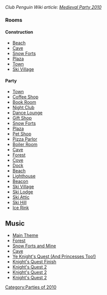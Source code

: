 ''Club Penguin Wiki article: [[clubpenguinwiki:Medieval Party 2010|Medieval Party 2010]]''


===Rooms===
====Construction====
*[http://archives.clubpenguinwiki.info/swf.cpcheats.info/rooms/2010/medieval_party_may/before_party/beach.swf Beach]
*[http://archives.clubpenguinwiki.info/swf.cpcheats.info/rooms/2010/medieval_party_may/before_party/cave.swf Cave]
*[http://archives.clubpenguinwiki.info/swf.cpcheats.info/rooms/2010/medieval_party_may/before_party/forts.swf Snow Forts]
*[http://archives.clubpenguinwiki.info/swf.cpcheats.info/rooms/2010/medieval_party_may/before_party/plaza.swf Plaza]
*[http://archives.clubpenguinwiki.info/swf.cpcheats.info/rooms/2010/medieval_party_may/before_party/town.swf Town]
*[http://archives.clubpenguinwiki.info/swf.cpcheats.info/rooms/2010/medieval_party_may/before_party/village.swf Ski Village]

====Party====
*[http://archives.clubpenguinwiki.info/swf.cpcheats.info/rooms/2010/medieval_party_may/town.swf Town]
*[http://archives.clubpenguinwiki.info/swf.cpcheats.info/rooms/2010/medieval_party_may/coffee.swf Coffee Shop]
*[http://archives.clubpenguinwiki.info/swf.cpcheats.info/rooms/2010/medieval_party_may/book.swf Book Room]
*[http://archives.clubpenguinwiki.info/swf.cpcheats.info/rooms/2010/medieval_party_may/dance.swf Night Club]
*[http://archives.clubpenguinwiki.info/swf.cpcheats.info/rooms/2010/medieval_party_may/lounge.swf Dance Lounge]
*[http://archives.clubpenguinwiki.info/swf.cpcheats.info/rooms/2010/medieval_party_may/shop.swf Gift Shop]
*[http://archives.clubpenguinwiki.info/swf.cpcheats.info/rooms/2010/medieval_party_may/forts.swf Snow Forts]
*[http://archives.clubpenguinwiki.info/swf.cpcheats.info/rooms/2010/medieval_party_may/plaza.swf Plaza]
*[http://archives.clubpenguinwiki.info/swf.cpcheats.info/rooms/2010/medieval_party_may/pet.swf Pet Shop]
*[http://archives.clubpenguinwiki.info/swf.cpcheats.info/rooms/2010/medieval_party_may/pizza.swf Pizza Parlor]
*[http://archives.clubpenguinwiki.info/swf.cpcheats.info/rooms/2010/medieval_party_may/boiler.swf Boiler Room]
*[http://archives.clubpenguinwiki.info/swf.cpcheats.info/rooms/2010/medieval_party_may/cave.swf Cave]
*[http://archives.clubpenguinwiki.info/swf.cpcheats.info/rooms/2010/medieval_party_may/forest.swf Forest]
*[http://archives.clubpenguinwiki.info/swf.cpcheats.info/rooms/2010/medieval_party_may/cove.swf Cove]
*[http://archives.clubpenguinwiki.info/swf.cpcheats.info/rooms/2010/medieval_party_may/dock.swf Dock]
*[http://archives.clubpenguinwiki.info/swf.cpcheats.info/rooms/2010/medieval_party_may/beach.swf Beach]
*[http://archives.clubpenguinwiki.info/swf.cpcheats.info/rooms/2010/medieval_party_may/light.swf Lighthouse]
*[http://archives.clubpenguinwiki.info/swf.cpcheats.info/rooms/2010/medieval_party_may/beacon.swf Beacon]
*[http://archives.clubpenguinwiki.info/swf.cpcheats.info/rooms/2010/medieval_party_may/village.swf Ski Village]
*[http://archives.clubpenguinwiki.info/swf.cpcheats.info/rooms/2010/medieval_party_may/lodge.swf Ski Lodge]
*[http://archives.clubpenguinwiki.info/swf.cpcheats.info/rooms/2010/medieval_party_may/attic.swf Ski Attic]
*[http://archives.clubpenguinwiki.info/swf.cpcheats.info/rooms/2010/medieval_party_may/mtn.swf Ski Hill]
*[http://archives.clubpenguinwiki.info/swf.cpcheats.info/rooms/2010/medieval_party_may/rink.swf Ice Rink]

==Music==
*[[Media:Music233.swf|Main Theme]]
*[[Media:Music235.swf|Forest]]
*[[Media:Music236.swf|Snow Forts and Mine]]
*[[Media:Music237.swf|Cave]]
*[[Media:Music266.swf|Ye Knight's Quest (And Princesses Too!)]]
*[[Media:Music265.swf|Knight's Quest Finish]]
*[[Media:Music286.swf|Knight's Quest 2]]
*[[Media:Music287.swf|Knight's Quest 2]]
*[[Media:Music288.swf|Knight's Quest 2]]
{{Parties}}

[[Category:Parties of 2010]]

